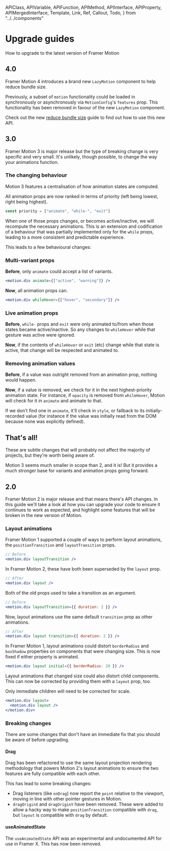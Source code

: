 <!-- 👋 Editing this file? Need help? → https://github.com/framer/api-docs/blob/master/CONTRIBUTING.md -->

  APIClass,
  APIVariable,
  APIFunction,
  APIMethod,
  APIInterface,
  APIProperty,
  APIMergedInterface,
  Template,
  Link,
  Ref,
  Callout,
  Todo,
} from "../../components"


# Upgrade guides

<span className="lead">
  How to upgrade to the latest version of Framer Motion
</span>

## 4.0

Framer Motion 4 introduces a brand new `LazyMotion` component to help reduce bundle size.

Previously, a subset of `motion` functionality could be loaded in synchronously or asynchronously via `MotionConfig`'s `features` prop. This functionality has been removed in favour of the new `LazyMotion` component.

Check out the new [reduce bundle size](/api/motion/guide-reduce-bundle-size) guide to find out how to use this new API.

## 3.0

Framer Motion 3 is major release but the type of breaking change is very specific and very small. It's unlikely, though possible, to change the way your animations function.

### The changing behaviour

Motion 3 features a centralisation of how animation states are computed.

All animation props are now ranked in terms of priority (left being lowest, right being highest).

```javascript
const priority = ["animate", "while-", "exit"]
```

When one of those props changes, or becomes active/inactive, we will recompute the necessary animations. This is an extension and codification of a behaviour that was partially implemented only for the `while` props, leading to a more consistent and predictable experience.

This leads to a few behavioural changes:

### Multi-variant props

**Before**, only `animate` could accept a list of variants.

```jsx
<motion.div animate={["active", "warning"]} />
```

**Now**, all animation props can.

```jsx
<motion.div whileHover={["hover", "secondary"]} />
```

### Live animation props

**Before**, `while-` props and `exit` were only animated to/from when those states became active/inactive. So any changes to `whileHover` while that gesture was active were ignored.

**Now**, if the contents of `whileHover` or `exit` (etc) change while that state is active, that change will be respected and animated to.

### Removing animation values

**Before**, if a value was outright removed from an animation prop, nothing would happen.

**Now**, if a value is removed, we check for it in the next highest-priority animation state. For instance, if `opacity` is removed from `whileHover`, Motion will check for it in `animate` and animate to that.

If we don't find one in `animate`, it'll check in `style`, or fallback to its initially-recorded value (for instance if the value was initially read from the DOM because none was explicitly defined).

## That's all!

These are subtle changes that will probably not affect the majority of projects, but they're worth being aware of.

Motion 3 seems much smaller in scope than 2, and it is! But it provides a much stronger base for variants and animation props going forward.


## 2.0

Framer Motion 2 is major release and that means there's API changes. In this guide we'll take a look at how you can upgrade your code to ensure it continues to work as expected, and highlight some features that will be broken in the new version of Motion.

### Layout animations

Framer Motion 1 supported a couple of ways to perform layout animations, the `positionTransition` and `layoutTransition` props.

```jsx
// Before
<motion.div layoutTransition />
```

In Framer Motion 2, these have both been superseded by the `layout` prop.

```jsx
// After
<motion.div layout />
```

Both of the old props used to take a transition as an argument.

```jsx
// Before
<motion.div layoutTransition={{ duration: 2 }} />
```

Now, layout animations use the same default `transition` prop as other animations.

```jsx
// After
<motion.div layout transition={{ duration: 2 }} />
```

In Framer Motion 1, layout animations could distort `borderRadius` and `boxShadow` properties on components that were changing size. This is now fixed if either property is animated.

```jsx
<motion.div layout initial={{ borderRadius: 20 }} />
```

<div>

Layout animations that changed size could also distort child components. This can now be corrected by providing them with a `layout` prop, too.

Only immediate children will need to be corrected for scale.

</div>

```jsx
<motion.div layout>
  <motion.div layout />
</motion.div>
```

### Breaking changes

There are some changes that don't have an immediate fix that you should be aware of before upgrading.

#### Drag

Drag has been refactored to use the same layout projection rendering methodology that powers Motion 2's layout animations to ensure the two features are fully compatible with each other.

This has lead to some breaking changes:

- Drag listeners (like `onDrag`) now report the `point` relative to the viewport, moving in line with other pointer gestures in Motion.
- `dragOriginX` and `dragOriginY` have been removed. These were added to allow a hacky way to make `positionTransition` compatible with `drag`, but `layout` is compatible with `drag` by default.

#### useAnimatedState

The `useAnimatedState` API was an experimental and undocumented API for use in Framer X. This has now been removed.
